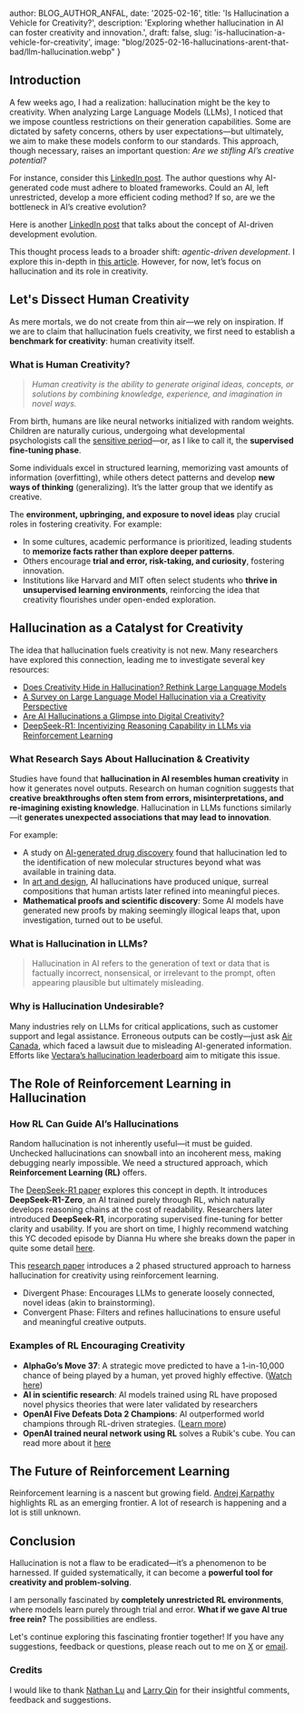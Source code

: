 
  author: BLOG_AUTHOR_ANFAL,
  date: '2025-02-16',
  title: 'Is Hallucination a Vehicle for Creativity?',
  description: 'Exploring whether hallucination in AI can foster creativity and innovation.',
  draft: false,
  slug: 'is-hallucination-a-vehicle-for-creativity',
  image: "blog/2025-02-16-hallucinations-arent-that-bad/llm-hallucination.webp"
}


<BlogImage src="blog/2025-02-16-hallucinations-arent-that-bad/llm-hallucination.webp" alt="Is hallucination a vehicle for creativity?" />

## Introduction
A few weeks ago, I had a realization: hallucination might be the key to creativity. When analyzing Large Language Models (LLMs), I noticed that we impose countless restrictions on their generation capabilities. Some are dictated by safety concerns, others by user expectations—but ultimately, we aim to make these models conform to our standards. This approach, though necessary, raises an important question: *Are we stifling AI’s creative potential?*

For instance, consider this <a href="https://www.linkedin.com/posts/activity-7297824563717967872-_qDM?utm_source=share&utm_medium=member_desktop&rcm=ACoAABBdcN4BFN_srCP-81t_0CCn8C3GjcpYKPQ" target="_blank">LinkedIn post</a>. The author questions why AI-generated code must adhere to bloated frameworks. Could an AI, left unrestricted, develop a more efficient coding method? If so, are we the bottleneck in AI’s creative evolution?

Here is another <a href="https://www.linkedin.com/posts/idanbeck_i-was-speaking-with-a-customer-recently-about-activity-7287601586514604035-zu1R/?utm_source=share&utm_medium=member_desktop&rcm=ACoAABBdcN4BFN_srCP-81t_0CCn8C3GjcpYKPQ" target="_blank">LinkedIn post</a> that talks about the concept of AI-driven development evolution.

This thought process leads to a broader shift: *agentic-driven development*. I explore this in-depth in <a href="/articles/whats-next-for-knuth-ai" target="_blank">this article</a>. However, for now, let’s focus on hallucination and its role in creativity.

## Let's Dissect Human Creativity
As mere mortals, we do not create from thin air—we rely on inspiration. If we are to claim that hallucination fuels creativity, we first need to establish a **benchmark for creativity**: human creativity itself.

### **What is Human Creativity?**
> *Human creativity is the ability to generate original ideas, concepts, or solutions by combining knowledge, experience, and imagination in novel ways.*

From birth, humans are like neural networks initialized with random weights. Children are naturally curious, undergoing what developmental psychologists call the <a href="https://en.wikipedia.org/wiki/Sensitive_period" target="_blank">sensitive period</a>—or, as I like to call it, the **supervised fine-tuning phase**.

Some individuals excel in structured learning, memorizing vast amounts of information (overfitting), while others detect patterns and develop **new ways of thinking** (generalizing). It’s the latter group that we identify as creative.

The **environment, upbringing, and exposure to novel ideas** play crucial roles in fostering creativity. For example:
- In some cultures, academic performance is prioritized, leading students to **memorize facts rather than explore deeper patterns**.
- Others encourage **trial and error, risk-taking, and curiosity**, fostering innovation.
- Institutions like Harvard and MIT often select students who **thrive in unsupervised learning environments**, reinforcing the idea that creativity flourishes under open-ended exploration.

## Hallucination as a Catalyst for Creativity
The idea that hallucination fuels creativity is not new. Many researchers have explored this connection, leading me to investigate several key resources:

- <a href="https://www.researchgate.net/publication/377767910_DOES_CREATIVITY_HIDE_IN_HALLUCINATION_RETHINK_LARGE_LANGUAGE_MODELS" target="_blank">Does Creativity Hide in Hallucination? Rethink Large Language Models</a>
- <a href="https://arxiv.org/html/2402.06647v1" target="_blank">A Survey on Large Language Model Hallucination via a Creativity Perspective</a>
- <a href="https://www.psychologytoday.com/ca/blog/the-digital-self/202402/are-ai-hallucinations-a-glimpse-into-digital-creativity" target="_blank">Are AI Hallucinations a Glimpse into Digital Creativity?</a>
- <a href="https://arxiv.org/pdf/2501.12948" target="_blank">DeepSeek-R1: Incentivizing Reasoning Capability in LLMs via Reinforcement Learning</a>

### What Research Says About Hallucination & Creativity
Studies have found that **hallucination in AI resembles human creativity** in how it generates novel outputs. Research on human cognition suggests that **creative breakthroughs often stem from errors, misinterpretations, and re-imagining existing knowledge**. Hallucination in LLMs functions similarly—it **generates unexpected associations that may lead to innovation**.

For example:
- A study on <a href="https://arxiv.org/html/2501.13824v1" target="_blank">AI-generated drug discovery</a> found that hallucination led to the identification of new molecular structures beyond what was available in training data.
- In <a href="https://www.psychologytoday.com/ca/blog/the-digital-self/202402/are-ai-hallucinations-a-glimpse-into-digital-creativity" target="_blank">art and design</a>, AI hallucinations have produced unique, surreal compositions that human artists later refined into meaningful pieces.
- **Mathematical proofs and scientific discovery**: Some AI models have generated new proofs by making seemingly illogical leaps that, upon investigation, turned out to be useful.

### What is Hallucination in LLMs?
> Hallucination in AI refers to the generation of text or data that is factually incorrect, nonsensical, or irrelevant to the prompt, often appearing plausible but ultimately misleading.

### Why is Hallucination Undesirable?
Many industries rely on LLMs for critical applications, such as customer support and legal assistance. Erroneous outputs can be costly—just ask <a href="https://www.mccarthy.ca/en/insights/blogs/techlex/moffatt-v-air-canada-misrepresentation-ai-chatbot" target="_blank">Air Canada</a>, which faced a lawsuit due to misleading AI-generated information. Efforts like <a href="https://github.com/vectara/hallucination-leaderboard" target="_blank">Vectara’s hallucination leaderboard</a> aim to mitigate this issue.

## The Role of Reinforcement Learning in Hallucination

### How RL Can Guide AI’s Hallucinations
Random hallucination is not inherently useful—it must be guided. Unchecked hallucinations can snowball into an incoherent mess, making debugging nearly impossible. We need a structured approach, which **Reinforcement Learning (RL)** offers.

The <a href="https://arxiv.org/pdf/2501.12948" target="_blank">DeepSeek-R1 paper</a> explores this concept in depth. It introduces **DeepSeek-R1-Zero**, an AI trained purely through RL, which naturally develops reasoning chains at the cost of readability. Researchers later introduced **DeepSeek-R1**, incorporating supervised fine-tuning for better clarity and usability.
If you are short on time, I highly recommend watching this YC decoded episode by Dianna Hu where she breaks down the paper in quite some detail <a href="https://www.youtube.com/watch?v=4Tmn-XP93m4" target="_blank">here</a>.

This <a href="https://www.researchgate.net/publication/377767910_DOES_CREATIVITY_HIDE_IN_HALLUCINATION_RETHINK_LARGE_LANGUAGE_MODELS" target="_blank">research paper</a> introduces a 2 phased structured approach to harness hallucination for creativity using reinforcement learning.

- Divergent Phase: Encourages LLMs to generate loosely connected, novel ideas (akin to brainstorming).
- Convergent Phase: Filters and refines hallucinations to ensure useful and meaningful creative outputs.

### Examples of RL Encouraging Creativity
- **AlphaGo’s Move 37**: A strategic move predicted to have a 1-in-10,000 chance of being played by a human, yet proved highly effective. (<a href="https://www.youtube.com/watch?v=JNrXgpSEEIE" target="_blank">Watch here</a>)
- **AI in scientific research**: AI models trained using RL have proposed novel physics theories that were later validated by researchers
- **OpenAI Five Defeats Dota 2 Champions**: AI outperformed world champions through RL-driven strategies. (<a href="https://openai.com/index/openai-five-defeats-dota-2-world-champions/" target="_blank">Learn more</a>)
- **OpenAI trained neural network using RL** solves a Rubik's cube. You can read more about it <a href="https://openai.com/index/solving-rubiks-cube/" target="_blank">here</a>

## The Future of Reinforcement Learning
Reinforcement learning is a nascent but growing field. <a href="https://x.com/karpathy/status/1885026028428681698" target="_blank">Andrej Karpathy</a> highlights RL as an emerging frontier. A lot of research is happening and a lot is still unknown.

## Conclusion
Hallucination is not a flaw to be eradicated—it’s a phenomenon to be harnessed. If guided systematically, it can become a **powerful tool for creativity and problem-solving**.

I am personally fascinated by **completely unrestricted RL environments**, where models learn purely through trial and error. **What if we gave AI true free rein?** The possibilities are endless.

Let's continue exploring this fascinating frontier together! If you have any suggestions, feedback or questions, please reach out to me on <a href="https://x.com/AnfalMushtaq">X</a> or <a href="mailto:hello@anfalmushtaq.com">email</a>.

### Credits
I would like to thank <a href="https://x.com/nathanlu_" target="_blank">Nathan Lu</a> and <a href="https://x.com/liminalsunset_" target="_blank">Larry Qin</a> for their insightful comments, feedback and suggestions.